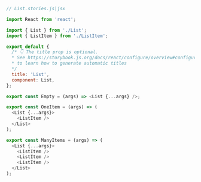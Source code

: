 ```js
// List.stories.js|jsx

import React from 'react';

import { List } from './List';
import { ListItem } from './ListItem';

export default {
  /* 👇 The title prop is optional.
  * See https://storybook.js.org/docs/react/configure/overview#configure-story-loading
  * to learn how to generate automatic titles
  */
  title: 'List',
  component: List,
};

export const Empty = (args) => <List {...args} />;

export const OneItem = (args) => (
  <List {...args}>
    <ListItem />
  </List>
);

export const ManyItems = (args) => (
  <List {...args}>
    <ListItem />
    <ListItem />
    <ListItem />
  </List>
);
```
